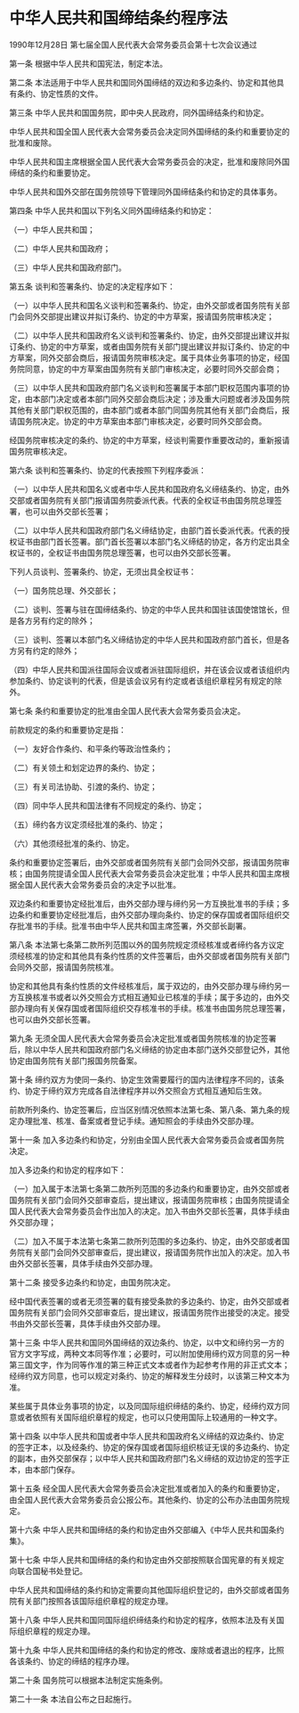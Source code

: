 # 中华人民共和国缔结条约程序法

1990年12月28日 第七届全国人民代表大会常务委员会第十七次会议通过

  

第一条 根据中华人民共和国宪法，制定本法。

第二条 本法适用于中华人民共和国同外国缔结的双边和多边条约、协定和其他具有条约、协定性质的文件。

第三条 中华人民共和国国务院，即中央人民政府，同外国缔结条约和协定。

中华人民共和国全国人民代表大会常务委员会决定同外国缔结的条约和重要协定的批准和废除。

中华人民共和国主席根据全国人民代表大会常务委员会的决定，批准和废除同外国缔结的条约和重要协定。

中华人民共和国外交部在国务院领导下管理同外国缔结条约和协定的具体事务。

第四条 中华人民共和国以下列名义同外国缔结条约和协定：

（一）中华人民共和国；

（二）中华人民共和国政府；

（三）中华人民共和国政府部门。

第五条 谈判和签署条约、协定的决定程序如下：

（一）以中华人民共和国名义谈判和签署条约、协定，由外交部或者国务院有关部门会同外交部提出建议并拟订条约、协定的中方草案，报请国务院审核决定；

（二）以中华人民共和国政府名义谈判和签署条约、协定，由外交部提出建议并拟订条约、协定的中方草案，或者由国务院有关部门提出建议并拟订条约、协定的中方草案，同外交部会商后，报请国务院审核决定。属于具体业务事项的协定，经国务院同意，协定的中方草案由国务院有关部门审核决定，必要时同外交部会商；

（三）以中华人民共和国政府部门名义谈判和签署属于本部门职权范围内事项的协定，由本部门决定或者本部门同外交部会商后决定；涉及重大问题或者涉及国务院其他有关部门职权范围的，由本部门或者本部门同国务院其他有关部门会商后，报请国务院决定。协定的中方草案由本部门审核决定，必要时同外交部会商。

经国务院审核决定的条约、协定的中方草案，经谈判需要作重要改动的，重新报请国务院审核决定。

第六条 谈判和签署条约、协定的代表按照下列程序委派：

（一）以中华人民共和国名义或者中华人民共和国政府名义缔结条约、协定，由外交部或者国务院有关部门报请国务院委派代表。代表的全权证书由国务院总理签署，也可以由外交部长签署；

（二）以中华人民共和国政府部门名义缔结协定，由部门首长委派代表。代表的授权证书由部门首长签署。部门首长签署以本部门名义缔结的协定，各方约定出具全权证书的，全权证书由国务院总理签署，也可以由外交部长签署。

下列人员谈判、签署条约、协定，无须出具全权证书：

（一）国务院总理、外交部长；

（二）谈判、签署与驻在国缔结条约、协定的中华人民共和国驻该国使馆馆长，但是各方另有约定的除外；

（三）谈判、签署以本部门名义缔结协定的中华人民共和国政府部门首长，但是各方另有约定的除外；

（四）中华人民共和国派往国际会议或者派驻国际组织，并在该会议或者该组织内参加条约、协定谈判的代表，但是该会议另有约定或者该组织章程另有规定的除外。

第七条 条约和重要协定的批准由全国人民代表大会常务委员会决定。

前款规定的条约和重要协定是指：

（一）友好合作条约、和平条约等政治性条约；

（二）有关领土和划定边界的条约、协定；

（三）有关司法协助、引渡的条约、协定；

（四）同中华人民共和国法律有不同规定的条约、协定；

（五）缔约各方议定须经批准的条约、协定；

（六）其他须经批准的条约、协定。

条约和重要协定签署后，由外交部或者国务院有关部门会同外交部，报请国务院审核；由国务院提请全国人民代表大会常务委员会决定批准；中华人民共和国主席根据全国人民代表大会常务委员会的决定予以批准。

双边条约和重要协定经批准后，由外交部办理与缔约另一方互换批准书的手续；多边条约和重要协定经批准后，由外交部办理向条约、协定的保存国或者国际组织交存批准书的手续。批准书由中华人民共和国主席签署，外交部长副署。

第八条 本法第七条第二款所列范围以外的国务院规定须经核准或者缔约各方议定须经核准的协定和其他具有条约性质的文件签署后，由外交部或者国务院有关部门会同外交部，报请国务院核准。

协定和其他具有条约性质的文件经核准后，属于双边的，由外交部办理与缔约另一方互换核准书或者以外交照会方式相互通知业已核准的手续；属于多边的，由外交部办理向有关保存国或者国际组织交存核准书的手续。核准书由国务院总理签署，也可以由外交部长签署。

第九条 无须全国人民代表大会常务委员会决定批准或者国务院核准的协定签署后，除以中华人民共和国政府部门名义缔结的协定由本部门送外交部登记外，其他协定由国务院有关部门报国务院备案。

第十条 缔约双方为使同一条约、协定生效需要履行的国内法律程序不同的，该条约、协定于缔约双方完成各自法律程序并以外交照会方式相互通知后生效。

前款所列条约、协定签署后，应当区别情况依照本法第七条、第八条、第九条的规定办理批准、核准、备案或者登记手续。通知照会的手续由外交部办理。

第十一条 加入多边条约和协定，分别由全国人民代表大会常务委员会或者国务院决定。

加入多边条约和协定的程序如下：

（一）加入属于本法第七条第二款所列范围的多边条约和重要协定，由外交部或者国务院有关部门会同外交部审查后，提出建议，报请国务院审核；由国务院提请全国人民代表大会常务委员会作出加入的决定。加入书由外交部长签署，具体手续由外交部办理；

（二）加入不属于本法第七条第二款所列范围的多边条约、协定，由外交部或者国务院有关部门会同外交部审查后，提出建议，报请国务院作出加入的决定。加入书由外交部长签署，具体手续由外交部办理。

第十二条 接受多边条约和协定，由国务院决定。

经中国代表签署的或者无须签署的载有接受条款的多边条约、协定，由外交部或者国务院有关部门会同外交部审查后，提出建议，报请国务院作出接受的决定。接受书由外交部长签署，具体手续由外交部办理。

第十三条 中华人民共和国同外国缔结的双边条约、协定，以中文和缔约另一方的官方文字写成，两种文本同等作准；必要时，可以附加使用缔约双方同意的另一种第三国文字，作为同等作准的第三种正式文本或者作为起参考作用的非正式文本；经缔约双方同意，也可以规定对条约、协定的解释发生分歧时，以该第三种文本为准。

某些属于具体业务事项的协定，以及同国际组织缔结的条约、协定，经缔约双方同意或者依照有关国际组织章程的规定，也可以只使用国际上较通用的一种文字。

第十四条 以中华人民共和国或者中华人民共和国政府名义缔结的双边条约、协定的签字正本，以及经条约、协定的保存国或者国际组织核证无误的多边条约、协定的副本，由外交部保存；以中华人民共和国政府部门名义缔结的双边协定的签字正本，由本部门保存。

第十五条 经全国人民代表大会常务委员会决定批准或者加入的条约和重要协定，由全国人民代表大会常务委员会公报公布。其他条约、协定的公布办法由国务院规定。

第十六条 中华人民共和国缔结的条约和协定由外交部编入《中华人民共和国条约集》。

第十七条 中华人民共和国缔结的条约和协定由外交部按照联合国宪章的有关规定向联合国秘书处登记。

中华人民共和国缔结的条约和协定需要向其他国际组织登记的，由外交部或者国务院有关部门按照各该国际组织章程的规定办理。

第十八条 中华人民共和国同国际组织缔结条约和协定的程序，依照本法及有关国际组织章程的规定办理。

第十九条 中华人民共和国缔结的条约和协定的修改、废除或者退出的程序，比照各该条约、协定的缔结的程序办理。

第二十条 国务院可以根据本法制定实施条例。

第二十一条 本法自公布之日起施行。